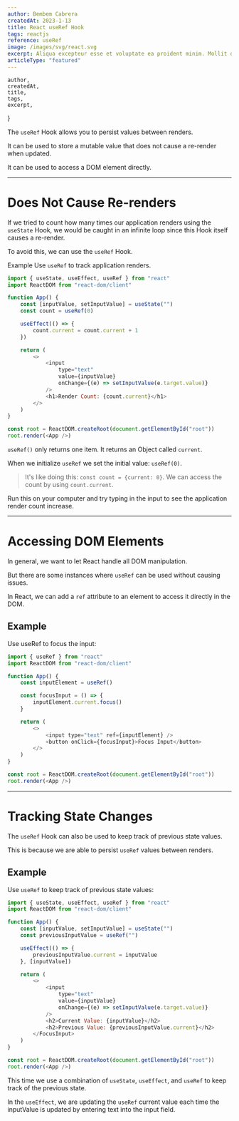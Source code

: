 ```yaml
---
author: Bembem Cabrera
createdAt: 2023-1-13
title: React useRef Hook
tags: reactjs
reference: useRef
image: /images/svg/react.svg
excerpt: Aliqua excepteur esse et voluptate ea proident minim. Mollit do cupidatat est labore irure.
articleType: "featured"
---
```


    author,
    createdAt,
    title,
    tags,
    excerpt,
}

The `useRef` Hook allows you to persist values between renders.

It can be used to store a mutable value that does not cause a re-render when updated.

It can be used to access a DOM element directly.

---

# Does Not Cause Re-renders

If we tried to count how many times our application renders using the `useState` Hook, we would be caught in an infinite loop since this Hook itself causes a re-render.

To avoid this, we can use the `useRef` Hook.

Example
Use `useRef` to track application renders.

```js
import { useState, useEffect, useRef } from "react"
import ReactDOM from "react-dom/client"

function App() {
    const [inputValue, setInputValue] = useState("")
    const count = useRef(0)

    useEffect(() => {
        count.current = count.current + 1
    })

    return (
        <>
            <input
                type="text"
                value={inputValue}
                onChange={(e) => setInputValue(e.target.value)}
            />
            <h1>Render Count: {count.current}</h1>
        </>
    )
}

const root = ReactDOM.createRoot(document.getElementById("root"))
root.render(<App />)
```

`useRef()` only returns one item. It returns an Object called `current`.

When we initialize `useRef` we set the initial value: `useRef(0)`.

> It's like doing this: `const count = {current: 0}`. We can access the count by using `count.current`.

Run this on your computer and try typing in the input to see the application render count increase.

<TrackAppRender />

---

# Accessing DOM Elements

In general, we want to let React handle all DOM manipulation.

But there are some instances where `useRef` can be used without causing issues.

In React, we can add a `ref` attribute to an element to access it directly in the DOM.

## Example

Use useRef to focus the input:

```js
import { useRef } from "react"
import ReactDOM from "react-dom/client"

function App() {
    const inputElement = useRef()

    const focusInput = () => {
        inputElement.current.focus()
    }

    return (
        <>
            <input type="text" ref={inputElement} />
            <button onClick={focusInput}>Focus Input</button>
        </>
    )
}

const root = ReactDOM.createRoot(document.getElementById("root"))
root.render(<App />)
```

<FocusInput />

---

# Tracking State Changes

The `useRef` Hook can also be used to keep track of previous state values.

This is because we are able to persist `useRef` values between renders.

## Example

Use `useRef` to keep track of previous state values:

```js
import { useState, useEffect, useRef } from "react"
import ReactDOM from "react-dom/client"

function App() {
    const [inputValue, setInputValue] = useState("")
    const previousInputValue = useRef("")

    useEffect(() => {
        previousInputValue.current = inputValue
    }, [inputValue])

    return (
        <>
            <input
                type="text"
                value={inputValue}
                onChange={(e) => setInputValue(e.target.value)}
            />
            <h2>Current Value: {inputValue}</h2>
            <h2>Previous Value: {previousInputValue.current}</h2>
        </FocusInput>
    )
}

const root = ReactDOM.createRoot(document.getElementById("root"))
root.render(<App />)
```

<TrackPreviousState />

This time we use a combination of `useState`, `useEffect`, and `useRef` to keep track of the previous state.

In the `useEffect`, we are updating the `useRef` current value each time the inputValue is updated by entering text into the input field.
